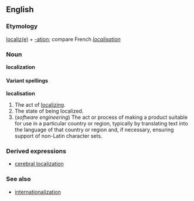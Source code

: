 ==English==
===Etymology===
[[localize|localiz(e)]] + [[-ation]]; compare French ''[[localisation#French|localisation]]''

===Noun===
'''localization'''

====Variant spellings====
'''localisation'''

#The act of [[localize|localizing]].
#The state of being localized.
#(''software engineering'') The act or process of making a product suitable for use in a particular country or region, typically by translating text into the language of that country or region and, if necessary, ensuring support of non-Latin character sets.

===Derived expressions===
*[[cerebral localization]]

===See also===
*[[internationalization]]